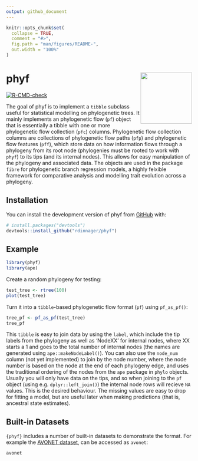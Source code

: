 ```yaml
---
output: github_document
---
```


<!-- README.md is generated from README.Rmd. Please edit that file -->

```r
knitr::opts_chunk$set(
  collapse = TRUE,
  comment = "#>",
  fig.path = "man/figures/README-",
  out.width = "100%"
)
```

# phyf <a href="https://rdinnager.github.io/phyf/"><img src="man/figures/logo.png" align="right" height="139" /></a>

<!-- badges: start -->
[![R-CMD-check](https://github.com/rdinnager/phyf/actions/workflows/R-CMD-check.yaml/badge.svg)](https://github.com/rdinnager/phyf/actions/workflows/R-CMD-check.yaml)
<!-- badges: end -->

The goal of phyf is to implement a `tibble` subclass useful for statistical modelling on phylogenetic trees. It mainly implements an phylogenetic flow (`pf`) object that is essentially a tibble with one or more phylogenetic flow collection (`pfc`) columns. Phylogenetic flow collection columns are collections of phylogenetic flow paths (`pfp`) and phylogenetic flow features (`pff`), which store data on how information flows through a phylogeny from its root node (phylogenies must be rooted to work with `phyf`) to its tips (and its internal nodes). This allows for easy manipulation of the phylogeny and associated data. The objects are used in the package `fibre` for phylogenetic branch regression models, a highly felxible framework for comparative analysis and modelling trait evolution across a phylogeny.

## Installation

You can install the development version of phyf from [GitHub](https://github.com/) with:

``` r
# install.packages("devtools")
devtools::install_github("rdinnager/phyf")
```

## Example

```r
library(phyf)
library(ape)
```

Create a random phylogeny for testing:

```r
test_tree <- rtree(100) 
plot(test_tree)
```

Turn it into a `tibble`-based phylogenetic flow format (`pf`) using `pf_as_pf()`:

```r
tree_pf <- pf_as_pf(test_tree)
tree_pf
```

This `tibble` is easy to join data by using the `label`, which include the tip labels from the phylogeny as well as 'NodeXX' for internal nodes, where XX starts a 1 and goes to the total number of internal nodes (the names are generated using `ape::makeNodeLabel()`). You can also use the `node_num` column (not yet implemented) to join by the node number, where the node number is based on the node at the end of each phylogeny edge, and uses the traditional ordering of the nodes from the `ape` package in `phylo` objects. Usually you will only have data on the tips, and so when joining to the `pf` object (using e.g. `dplyr::left_join()`) the internal node rows will recieve `NA` values. This is the desired behaviour. The missing values are easy to drop for fitting a model, but are useful later when making predictions (that is, ancestral state estimates).

## Built-in Datasets

`{phyf}` includes a number of built-in datasets to demonstrate the format. For example the [AVONET dataset](https://figshare.com/articles/dataset/AVONET_morphological_ecological_and_geographical_data_for_all_birds_Tobias_et_al_2021_Ecology_Letters_/16586228), can be accessed as `avonet`:

```r
avonet
```